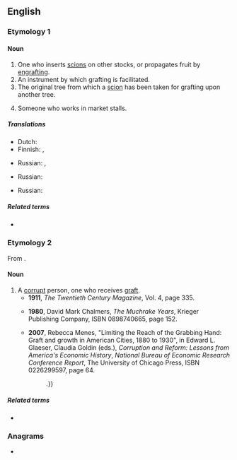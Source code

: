 ==English==

===Etymology 1===
{{suffix|en|graft|er}}

====Noun====
{{en-noun}}

# One who inserts [[scions]] on other stocks, or propagates fruit by [[engrafting]].
# An instrument by which grafting is facilitated.
# The original tree from which a [[scion]] has been taken for grafting upon another tree.
# {{lb|en|slang}} Someone who works in market stalls.

=====Translations=====
{{trans-top|one who inserts scions on other stocks, or propagates fruit by ingrafting}}
* Dutch: {{t+|nl|enter|m}}
* Finnish: {{t|fi|oksastaja}}, {{t|fi|varttaja}}
{{trans-mid}}
* Russian: {{t+|ru|привива́льщик|m}}, {{t+|ru|привива́льщица|f}}
{{trans-bottom}}

{{trans-top|an instrument by which grafting is facilitated}}
* Russian: {{t|ru|садо́вый нож|m}}
{{trans-mid}}
{{trans-bottom}}

{{trans-top|the original tree from which a scion has been taken for grafting upon another tree}}
* Russian: {{t+|ru|приво́й|m}}
{{trans-mid}}
{{trans-bottom}}

{{trans-top|slang: someone who works in market stalls}}
{{trans-mid}}
{{trans-bottom}}

=====Related terms=====
* {{l|en|graft}}

===Etymology 2===
From {{suffix|en|graft|er}}.

====Noun====
{{en-noun}}

# A [[corrupt]] person, one who receives [[graft]].
#* '''1911''', ''The Twentieth Century Magazine'', Vol. 4, page 335.
#*:{{quote|en|If the people are corrupt; if everybody is a '''grafter''', as our pessimistic friends would have us believe, Roosevelt would be unpopular. His popularity is proog that the people, as a whole, are honest.}}
#* '''1980''', David Mark Chalmers, ''The Muchrake Years'', Krieger Publishing Company, ISBN 0898740665, page 152.
#*:{{quote|en|It is rather confused rhetoric to call a '''grafter''' a thief. His crime is not that he filches money from the safe but that he betrays a trust.}}
#* '''2007''', Rebecca Menes, "Limiting the Reach of the Grabbing Hand: Graft and growth in American Cities, 1880 to 1930", in Edward L. Glaeser, Claudia Goldin (eds.), ''Corruption and Reform: Lessons from America's Economic History'', ''National Bureau of Economic Research Conference Report'', The University of Chicago Press, ISBN 0226299597, page 64.
#*:{{quote|en|Rapid city growth rewarded the circumspect '''grafter''' with opportunities for what one famous Tammany Hall politician termed “honest graft” {{...}}.}}

=====Related terms=====
* {{l|en|graft}}

===Anagrams===
* {{anagrams|en|regraft}}